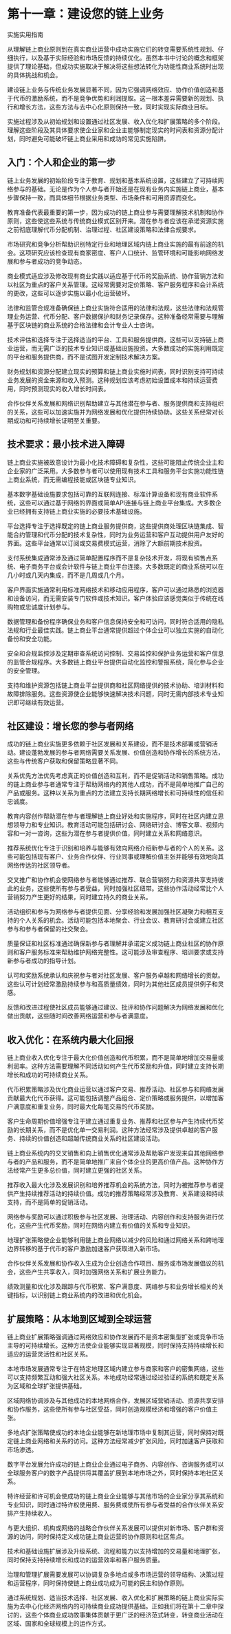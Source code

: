 # 第十一章：建设您的链上业务 {#sec-building-business}

实施实用指南

从理解链上商业原则到在真实商业运营中成功实施它们的转变需要系统性规划、仔细执行，以及基于实际经验和市场反馈的持续优化。虽然本书中讨论的概念和框架提供了理论基础，但成功实施取决于解决将这些想法转化为功能性商业系统时出现的具体挑战和机会。

建设链上业务与传统业务发展显著不同，因为它强调网络效应、协作价值创造和基于代币的激励系统，而不是竞争优势和利润提取。这一根本差异需要新的规划、执行和增长方法，这些方法与去中心化原则保持一致，同时实现实际商业目标。

实施过程涉及从初始规划和设置通过社区发展、收入优化和扩展策略的多个阶段。理解这些阶段及其具体要求使企业家和企业主能够制定现实的时间表和资源分配计划，同时避免可能破坏链上商业采用和成功的常见实施陷阱。

## 入门：个人和企业的第一步

链上业务发展的初始阶段专注于教育、规划和基本系统设置，这些建立了可持续网络参与的基础。无论是作为个人参与者开始还是在现有业务内实施链上商业，基本步骤保持一致，而具体细节根据业务类型、市场条件和可用资源而变化。

教育准备代表最重要的第一步，因为成功的链上商业参与需要理解技术机制和协作原则，这些使这些系统与传统商业模式区别开来。潜在参与者应该在承诺资源实施之前彻底理解代币分配机制、治理过程、社区建设策略和法律合规要求。

市场研究和竞争分析帮助识别特定行业和地理区域内链上商业实施的最有前途的机会。这项研究应该检查现有商家密度、客户人口统计、监管环境和可能影响网络发展和参与者成功的竞争动态。

商业模式适应涉及修改现有商业实践以适应基于代币的奖励系统、协作营销方法和以社区为重点的客户关系管理。这经常需要对定价策略、客户服务程序和会计系统的更改，这些可以逐步实施以最小化运营破坏。

法律和监管合规准备确保链上商业实施符合适用的法律和法规，这些法律和法规管理业务运营、代币分配、客户数据保护和财务记录保存。这种准备经常需要与理解基于区块链的商业系统的合格法律和会计专业人士咨询。

技术评估和选择专注于选择适当的平台、工具和服务提供商，这些可以支持链上商业运营，而无需广泛的技术专业知识或基础设施投资。大多数成功的实施利用既定的平台和服务提供商，而不是试图开发定制技术解决方案。

财务规划和资源分配建立现实的预算和链上商业实施时间表，同时识别支持可持续业务发展的资金来源和收入预测。这种规划应该考虑初始设置成本和持续运营费用，同时预测现实的收入增长时间表。

合作伙伴关系发展和网络识别帮助建立与其他潜在参与者、服务提供商和支持组织的关系，这些可以加速实施并为网络发展和优化提供持续协助。这些关系经常对长期成功和可持续增长证明至关重要。

## 技术要求：最小技术进入障碍

链上商业实施被故意设计为最小化技术障碍和复杂性，这些可能阻止传统企业主和企业家的广泛采用。大多数参与者可以使用现有技术工具和服务平台实施功能性链上商业系统，而无需编程技能或区块链专业知识。

基本数字基础设施要求包括可靠的互联网连接、标准计算设备和现有商业软件系统，这些可以通过基于网络的界面或简单API连接与链上商业平台集成。大多数企业已经拥有支持链上商业实施的必要技术基础设施。

平台选择专注于选择既定的链上商业服务提供商，这些提供商处理区块链集成、智能合约管理和代币分配的技术复杂性，同时为业务运营和客户互动提供用户友好的界面。这些平台通常以订阅或交易费模式运营，消除了大额前期技术投资。

支付系统集成通常涉及通过简单配置程序而不是复杂技术开发，将现有销售点系统、电子商务平台或会计软件与链上商业平台连接。大多数既定的商业系统可以在几小时或几天内集成，而不是几周或几个月。

客户界面实施通常利用标准网络技术和移动应用程序，客户可以通过熟悉的浏览器和设备访问，而无需安装专门软件或技术知识。客户体验应该感觉类似于传统在线购物或忠诚度计划参与。

数据管理和备份程序确保业务和客户信息保持安全和可访问，同时符合适用的隐私法规和行业最佳实践。链上商业平台通常提供超过个体企业可以独立实施的自动化备份和安全功能。

安全和合规监控涉及定期审查系统访问控制、交易监控和保护业务运营和客户信息的监管合规程序。大多数链上商业平台提供自动化监控和警报系统，简化参与企业的安全管理。

支持和维护资源包括链上商业平台提供商和社区网络提供的技术协助、培训材料和故障排除服务。这些资源使企业能够快速解决技术问题，同时无需内部技术专业知识即可继续有效运营。

## 社区建设：增长您的参与者网络

成功的链上商业实施更多依赖于社区发展和关系建设，而不是技术部署或营销活动。建设蓬勃发展的参与者网络需要关系发展、价值创造和协作增长的系统方法，这些与传统客户获取和保留策略显著不同。

关系优先方法优先考虑真正的价值创造和互利，而不是促销活动和销售策略。成功的链上商业参与者通常专注于帮助网络内的其他人成功，而不是简单地推广自己的产品或服务。这种以关系为重点的方法建立支持长期网络增长和可持续性的信任和忠诚度。

教育内容创作帮助潜在参与者理解链上商业好处和实施程序，同时在社区内建立思想领导力和专业知识。教育活动可能包括研讨会、网络研讨会、博客文章、视频内容和一对一咨询，这些为潜在参与者提供价值，同时建立关系和网络意识。

推荐系统优化专注于识别和培养与能够有效向网络介绍新参与者的个人的关系。这些可能包括现有客户、业务合作伙伴、行业同事或理解价值主张并能够有效地向其网络传达的社区领导者。

交叉推广和协作机会使网络参与者能够通过推荐、联合营销努力和资源共享支持彼此的业务，这些使所有参与者受益，同时加强社区纽带。这些协作活动经常比个人营销努力产生更好的结果，同时建立持久的商业关系。

活动组织和参与为网络参与者提供见面、分享经验和发展加强社区凝聚力和相互支持的个人关系的机会。活动可能包括本地聚会、行业会议、教育研讨会或建立社区参与和参与者保留的社交聚会。

质量保证和社区标准通过确保新参与者理解并承诺定义成功链上商业社区的协作原则和客户服务标准来帮助维护网络完整性。这可能涉及审查程序、培训要求或支持新参与者成功的指导计划。

认可和奖励系统承认和庆祝参与者对社区发展、客户服务卓越和网络增长的贡献。这些认可计划经常激励持续参与和高质量绩效，同时为其他社区成员提供例子和灵感。

反馈和改进过程使社区成员能够通过建议、批评和协作问题解决为网络发展和优化做出贡献，这些随时间改善网络运营和参与者满意度。

## 收入优化：在系统内最大化回报

链上商业收入优化专注于最大化价值创造和代币积累，而不是简单地增加交易量或利润率。这种方法需要理解不同活动如何产生代币奖励和升值，同时建立支持长期增长和成功的可持续商业关系。

代币积累策略涉及优化商业运营以通过客户交易、推荐活动、社区参与和网络发展贡献最大化代币获得。这可能包括调整产品组合、定价策略或服务提供，以增加客户满意度和重复业务，同时最大化每笔交易的代币奖励。

客户生命周期价值增强专注于建立通过重复业务、推荐和社区参与产生持续代币奖励的长期关系，而不是优化单一交易利润。这种方法经常涉及提供卓越的客户服务、持续的价值创造和超越传统商业关系的社区建设活动。

链上商业系统内的交叉销售和向上销售优化通常涉及帮助客户发现来自其他网络参与者的产品和服务，而不是简单地推广来自个体企业的更高价值产品。这种协作方法经常产生更多总价值，同时建立更强的社区关系。

推荐收入最大化涉及发展识别和培养推荐机会的系统方法，同时为被推荐参与者提供产生持续推荐活动的持续价值。成功的推荐策略经常涉及教育、关系建设和持续支持，而不是简单的促销活动。

网络参与奖励可以通过积极参与社区发展、治理活动、内容创作和支持服务进行优化，这些产生代币奖励，同时在网络内建立有价值的关系和专业知识。

地理扩张策略使企业能够利用链上商业网络以减少的风险和通过网络关系和跨地理边界转移的基于代币的客户激励加速客户获取进入新市场。

合作伙伴关系发展和协作收入生成为企业创造合作项目、服务或市场发展倡议的机会，这些产生共享收入，同时加强网络关系和扩展业务能力。

绩效测量和优化涉及跟踪与代币积累、客户满意度、网络参与和业务增长相关的关键指标，以识别链上商业系统内的改进和优化机会。

## 扩展策略：从本地到区域到全球运营

链上商业扩展策略强调通过网络效应和协作发展而不是资本密集型扩张或竞争市场主导的可持续增长。这种方法使企业能够实现显著规模，同时保持支持持续增长和适应的运营灵活性和社区关系。

本地市场发展通常专注于在特定地理区域内建立参与商家和客户的密集网络，这些可以支持频繁互动和强大社区关系。本地成功经常通过经过验证的系统和既定关系为区域和全球扩张提供基础。

区域网络协调涉及与其他成功的本地网络合作，发展区域营销活动、资源共享安排和协作服务，这些使所有参与社区受益，同时创造规模经济和增强的客户价值主张。

多地点扩张策略使成功的本地企业能够在新地理市场中复制其运营，同时保持对既定链上商业网络和关系的访问。这种方法经常减少扩张风险，同时加速客户获取和市场渗透。

数字平台发展允许成功的链上商业企业通过电子商务、内容创作、咨询服务或可以全球服务客户的数字产品提供将其覆盖扩展到本地市场之外，同时保持本地社区关系。

特许经营和许可机会使成功的链上商业企业能够与其他市场的企业家分享其系统和专业知识，同时通过特许权使用费、服务费或使所有参与者受益的合作伙伴关系安排产生持续收入。

与更大组织、机构或网络的战略合作伙伴关系发展可以提供对新市场、客户群和资源的访问，同时保持定义成功链上商业运营的协作原则和社区焦点。

技术和基础设施扩展涉及升级系统、流程和能力以支持增加的交易量和地理扩张，同时保持支持持续增长和成功的运营效率和客户服务质量。

治理和管理扩展需要发展可以协调复杂多地点或多市场运营的领导结构、决策过程和运营程序，同时保持使链上商业成功成为可能的民主和协作原则。

通过系统规划、适当技术选择、社区发展、收入优化和扩展策略的链上商业实际实施为去中心化经济网络内的可持续商业成功提供基础。正如我们将在第十二章中探讨的，这些个体商业成功故事集体贡献于更广泛的经济范式转变，转变商业活动在区域、国家和全球规模上的运作方式。